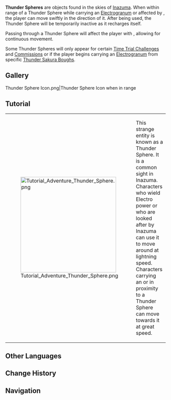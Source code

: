 {{Terminology Infobox
|image        = Thunder Sphere.png
|type         = Exploration
|type2        = Game Systems
|region       = Inazuma
}}
'''Thunder Spheres''' are objects found in the skies of [[Inazuma]]. When within range of a Thunder Sphere while carrying an [[Electrogranum]] or affected by {{Electro}}, the player can move swiftly in the direction of it. After being used, the Thunder Sphere will be temporarily inactive as it recharges itself.

Passing through a Thunder Sphere will affect the player with {{Electro}}, allowing for continuous movement.

Some Thunder Spheres will only appear for certain [[Time Trial Challenge]]s and [[Commissions]] or if the player begins carrying an [[Electrogranum]] from specific [[Thunder Sakura Bough]]s.

==Gallery==
<gallery hideaddbutton="true" captionalign="center">
Thunder Sphere Icon.png|Thunder Sphere Icon when in range
</gallery>

==Tutorial==
{| class="tdt2" cellspacing="5"
| [[File:Tutorial Adventure Thunder Sphere.png|300px]]
| This strange entity is known as a Thunder Sphere. It is a common sight in Inazuma. Characters who wield Electro power or who are looked after by Inazuma can use it to move around at lightning speed.<br />Characters carrying an {{Color|help|Electrogranum}} or {{Color|help|affected by Electro}} in proximity to a Thunder Sphere can move towards it at great speed.
|}

==Other Languages==
{{Other Languages
|en      = Thunder Sphere
|zhs     = 雷极
|zhs_rm  = Léi Jí
|zht     = 雷極
|zht_rm  = Léi Jí
|zh_tl   = 
|ja      = 雷極
|ja_rm   = Raikyoku{{Assumed}}
|ja_tl   = Thunder Sphere{{Sino}}
|ko      = 뇌극
|ko_rm   = Noegeuk
|ko_tl   = Thunder Star
|es      = Rayo globular
|es_tl   = 
|fr      = Papillon de foudre
|fr_tl   = Butterfly of Lightning
|ru      = Громовая сфера
|ru_tl   = 
|th      = Thunder Sphere
|vi      = Điện Cực Lôi
|vi_tl   = 
|de      = Elektro-Kugel
|de_tl   = Thunder Sphere
|id      = Thunder Sphere
|pt      = Extremo Electro
|pt_tl   = 
}}

==Change History==
{{Change History|2.0}}

==Navigation==
{{Exploration Navbox|Inazuma}}